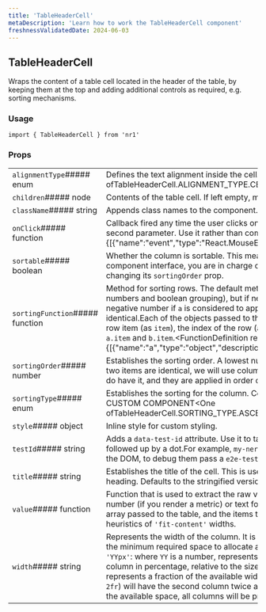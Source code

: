 ```yaml
---
title: 'TableHeaderCell'
metaDescription: 'Learn how to work the TableHeaderCell component'
freshnessValidatedDate: 2024-06-03
---
```

## TableHeaderCell

Wraps the content of a table cell located in the header of the table, by keeping them at the top and adding additional controls as required, e.g. sorting mechanisms.

### Usage

```
import { TableHeaderCell } from 'nr1'
```



### Props

|                                 |                                                                                                                                                                                                                                                                                                                                                                                                                                                                                                                                                                                                                                                                                                                                                                                                                                                                                                                                                                                    |
| ------------------------------- | ---------------------------------------------------------------------------------------------------------------------------------------------------------------------------------------------------------------------------------------------------------------------------------------------------------------------------------------------------------------------------------------------------------------------------------------------------------------------------------------------------------------------------------------------------------------------------------------------------------------------------------------------------------------------------------------------------------------------------------------------------------------------------------------------------------------------------------------------------------------------------------------------------------------------------------------------------------------------------------- |
| `alignmentType`##### enum       | Defines the text alignment inside the cell.##### REPLACE WITH CUSTOM COMPONENT&lt;One ofTableHeaderCell.ALIGNMENT_TYPE.CENTERTableHeaderCell.ALIGNMENT_TYPE.LEFTTableHeaderCell.ALIGNMENT_TYPE.RIGHT>                                                                                                                                                                                                                                                                                                                                                                                                                                                                                                                                                                                                                                                                                                                                                                              |
| `children`##### node            | Contents of the table cell. If left empty, make sure you pass `title` so that users get a reference about the data the column shows.                                                                                                                                                                                                                                                                                                                                                                                                                                                                                                                                                                                                                                                                                                                                                                                                                                               |
| `className`##### string         | Appends class names to the component.                                                                                                                                                                                                                                                                                                                                                                                                                                                                                                                                                                                                                                                                                                                                                                                                                                                                                                                                              |
| `onClick`##### function         | Callback fired any time the user clicks on the header. When clicked, sorting information (and the next sorting state) will be passed as the second parameter. Use it rather than computing it yourself.&lt;FunctionDefinition returnValue=&#x7B;\[]} arguments=&#x7B;\[&#x7B;"name":"event","type":"React.MouseEvent","description":""},&#x7B;"name":"sortingData","type":"Object","description":""}]} />                                                                                                                                                                                                                                                                                                                                                                                                                                                                                                                                                                          |
| `sortable`##### boolean         | Whether the column is sortable. This means that the up and down arrows will be shown, side to the heading text.Sorting is a controlled component interface, you are in charge of listening for the sorting event and applying the sorting to the corresponding column, by changing its `sortingOrder` prop.                                                                                                                                                                                                                                                                                                                                                                                                                                                                                                                                                                                                                                                                        |
| `sortingFunction`##### function | Method for sorting rows. The default method will usually do the right thing (alphabetical ordering for text, numerical ordering for numbers and boolean grouping), but if needed this can be overridden.The function takes two parameters (`a` and `b`) and has to return a negative number if `a` is considered to appear before `b`, a positive one if it's considered to appear after, and zero if both values are identical.Each of the objects passed to the callback contains the value for the given row (i.e. the result of calling `value` over the row), the row item (as `item`), the index of the row (as `index`) and all the items in the `items` array (as `items`). Generally you will compare rows using `a.item` and `b.item`.&lt;FunctionDefinition returnValue=&#x7B;\[&#x7B;"type":"number","description":""}]} arguments=&#x7B;\[&#x7B;"name":"a","type":"object","description":""},&#x7B;"name":"b","type":"object","description":""}]} />                  |
| `sortingOrder`##### number      | Establishes the sorting order. A lowest number indicates a highest sorting priority, meaning that `0` will be the first column sorted, and if two items are identical, we will use column `1` and so on. Columns that do not have an explicit sorting order are used after all columns that do have it, and they are applied in order of appearance.                                                                                                                                                                                                                                                                                                                                                                                                                                                                                                                                                                                                                               |
| `sortingType`##### enum         | Establishes the sorting for the column. Columns are sorted based on the element returned by the `value` prop.##### REPLACE WITH CUSTOM COMPONENT&lt;One ofTableHeaderCell.SORTING_TYPE.ASCENDINGTableHeaderCell.SORTING_TYPE.DESCENDINGTableHeaderCell.SORTING_TYPE.NONE>                                                                                                                                                                                                                                                                                                                                                                                                                                                                                                                                                                                                                                                                                                          |
| `style`##### object             | Inline style for custom styling.                                                                                                                                                                                                                                                                                                                                                                                                                                                                                                                                                                                                                                                                                                                                                                                                                                                                                                                                                   |
| `testId`##### string            | Adds a `data-test-id` attribute. Use it to target the component in unit and E2E tests.For a test id to be valid, prefix it with your nerdpack id, followed up by a dot.For example, `my-nerdpack.some-element`.**Note:** You might not see `data-test-id` attributes as they are removed from the DOM, to debug them pass a `e2e-test` query parameter to the URL.                                                                                                                                                                                                                                                                                                                                                                                                                                                                                                                                                                                                                 |
| `title`##### string             | Establishes the title of the cell. This is used for tooltip purposes, when the width of the column is small enough to not show the entire heading. Defaults to the stringified version of the provided children.                                                                                                                                                                                                                                                                                                                                                                                                                                                                                                                                                                                                                                                                                                                                                                   |
| `value`##### function           | Function that is used to extract the raw value representing a column. The raw value may be a boolean (e.g. if you render a checkbox), a number (if you render a metric) or text for others.It is called with an object containing the item representing the row, its index in the `items` array passed to the table, and the items themselves.This function is used for sorting the table (by the given value) as well as for the heuristics of `'fit-content'` widths.                                                                                                                                                                                                                                                                                                                                                                                                                                       |
| `width`##### string             | Represents the width of the column. It is always a string, and it can be of one of the following types:* `'fit-content'`: the column will take the minimum required space to allocate all items in the column. For virtualized lists, a heuristic will be used to avoid rendering all cells. * `'YYpx'`: where `YY` is a number, represents the width of the column in pixels. * `'YY%'`: where `YY` is a number, represents the width of the column in percentage, relative to the size of the available space where the table is being rendered. * `'YYfr'`: where `YY` is a number, it represents a fraction of the available width. Fractions are proportional ones to others; for instance, a table with two columns (`1fr` and `2fr`) will have the second column twice as large as the first one.If, after computing the widths, the overall size of the table does not cover the available space, all columns will be proportionally stretched to fit all available space. |
